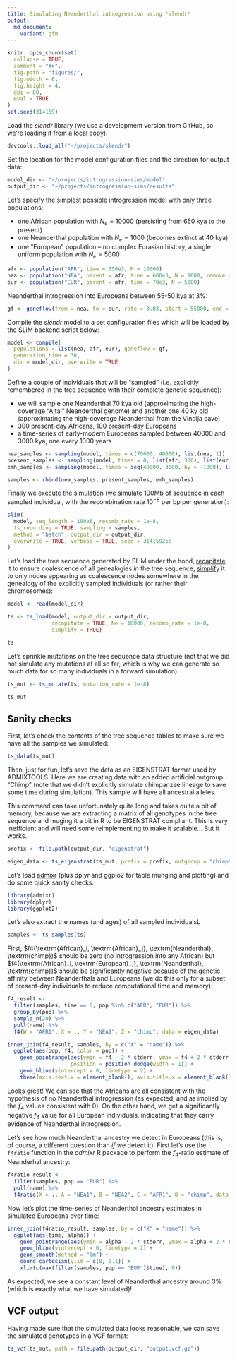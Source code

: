 ```yaml
---
title: Simulating Neanderthal introgression using *slendr*
output:
  md_document:
    variant: gfm
---
```


```r
knitr::opts_chunk$set(
  collapse = TRUE,
  comment = "#>",
  fig.path = "figures/",
  fig.width = 6,
  fig.height = 4,
  dpi = 80,
  eval = TRUE
)
set.seed(314159)
```

Load the *slendr* library (we use a development version from GitHub, so we're loading it from a local copy):

```r
devtools::load_all("~/projects/slendr")
```

Set the location for the model configuration files and the direction for output data:

```r
model_dir <- "~/projects/introgression-sims/model"
output_dir <- "~/projects/introgression-sims/results"
```

Let's specify the simplest possible introgression model with only three populations:

- one African population with $N_e = 10000$ (persisting from 650 kya to the present)
- one Neanderthal population with $N_e = 1000$ (becomes extinct at 40 kya)
- one "European" population -- no complex Eurasian history, a single uniform population with $N_e = 5000$

```r
afr <- population("AFR", time = 650e3, N = 10000)
nea <- population("NEA", parent = afr, time = 600e3, N = 1000, remove = 40e3)
eur <- population("EUR", parent = afr, time = 70e3, N = 5000)
```

Neanderthal introgression into Europeans between 55-50 kya at 3%:

```r
gf <- geneflow(from = nea, to = eur, rate = 0.03, start = 55000, end = 50000)
```

Compile the *slendr* model to a set configuration files which will be loaded by the SLiM backend script below:

```r
model <- compile(
  populations = list(nea, afr, eur), geneflow = gf,
  generation_time = 30,
  dir = model_dir, overwrite = TRUE
)
```

Define a couple of individuals that will be "sampled" (i.e. explicitly remembered in the tree sequence with their complete genetic sequence):

- we will sample one Neanderthal 70 kya old (approximating the high-coverage "Altai" Neanderthal genome) and another one 40 ky old (approximating the high-coverage Neanderthal from the Vindija cave)
- 300 present-day Africans, 100 present-day Europeans
- a time-series of early-modern Europeans sampled between 40000 and 3000 kya, one every 1000 years

```r
nea_samples <- sampling(model, times = c(70000, 40000), list(nea, 1))
present_samples <- sampling(model, times = 0, list(afr, 300), list(eur, 100))
emh_samples <- sampling(model, times = seq(40000, 3000, by = -1000), list(eur, 1))

samples <- rbind(nea_samples, present_samples, emh_samples)
```

Finally we execute the simulation (we simulate 100Mb of sequence in each sampled individual, with the recombination rate $10^{-8}$ per bp per generation):

```r
slim(
  model, seq_length = 100e6, recomb_rate = 1e-8,
  ts_recording = TRUE, sampling = samples,
  method = "batch", output_dir = output_dir,
  overwrite = TRUE, verbose = TRUE, seed = 314159265
)
```

Let's load the tree sequence generated by SLiM under the hood, [recapitate](https://pyslim.readthedocs.io/en/latest/tutorial.html#recapitation) it to ensure coalescence of all genealogies in the tree sequence, [simplify](https://pyslim.readthedocs.io/en/latest/tutorial.html#simplification) it to only nodes appearing as coalescence nodes somewhere in the genealogy of the explicitly sampled individuals (or rather their chromosomes):

```r
model <- read(model_dir)
```

```r
ts <- ts_load(model, output_dir = output_dir,
              recapitate = TRUE, Ne = 10000, recomb_rate = 1e-8,
              simplify = TRUE)

ts
```

Let's sprinkle mutations on the tree sequence data structure (not that we did not simulate any mutations at all so far, which is why we can generate so much data for so many individuals in a forward simulation):

```r
ts_mut <- ts_mutate(ts, mutation_rate = 1e-8)

ts_mut
```


## Sanity checks

First, let's check the contents of the tree sequence tables to make sure we have all the samples we simulated:

```r
ts_data(ts_mut)
```

Then, just for fun, let's save the data as an EIGENSTRAT format used by ADMIXTOOLS. Here we are creating data with an added artificial outgroup "Chimp" (note that we didn't explicitly simulate chimpanzee lineage to save some time during simulation). This sample will have all ancestral alleles.

This command can take unfortunately quite long and takes quite a bit of memory, because we are extracting a matrix of all genotypes in the tree sequence and muging it a bit in R to be EIGENSTRAT compliant. This is very inefficient and will need some reimplementing to make it scalable... But it works.

```r
prefix <- file.path(output_dir, "eigenstrat")

eigen_data <- ts_eigenstrat(ts_mut, prefix = prefix, outgroup = "chimp")
```


Let's load [admixr](https://bodkan.net/admixr) (plus dplyr and ggplo2 for table munging and plotting) and do some quick sanity checks.

```r
library(admixr)
library(dplyr)
library(ggplot2)
```

Let's also extract the names (and ages) of all sampled individualsL

```r
samples <- ts_samples(ts)
```

First, $f4(\textrm{African}_i, \textrm{African}_j}, \textrm{Neanderthal}, \textrm{chimp})$ should be zero (no introgression into any African) but $f4(\textrm{African}_i, \textrm{European}_j}, \textrm{Neanderthal}, \textrm{chimp})$ should be significantly negative because of the genetic affinity between Neanderthals and Europeans (we do this only for a subset of present-day individuals to reduce computational time and memory):

```r
f4_result <-
  filter(samples, time == 0, pop %in% c("AFR", "EUR")) %>%
  group_by(pop) %>%
  sample_n(20) %>%
  pull(name) %>%
  f4(W = "AFR1", X = ., Y = "NEA1", Z = "chimp", data = eigen_data)
```

```r
inner_join(f4_result, samples, by = c("X" = "name")) %>%
  ggplot(aes(pop, f4, color = pop)) +
    geom_pointrange(aes(ymin = f4 - 2 * stderr, ymax = f4 + 2 * stderr, group = X),
                    position = position_dodge(width = 1)) +
    geom_hline(yintercept = 0, linetype = 2) +
    theme(axis.text.x = element_blank(), axis.title.x = element_blank())
```

Looks great! We can see that the Africans are all consistent with the hypothesis of no Neanderthal introgression (as expected, and as implied by the $f_4$ values consistent with 0). On the other hand, we get a significantly negative $f_4$ value for all European individuals, indicating that they carry evidence of Neanderthal introgression.

Let's see how much Neanderthal ancestry we detect in Europeans (this is, of course, a different question than *if* we detect it). First let's use the `f4ratio` function in the *admixr* R package to perform the $f_4$-ratio estimate of Neanderhal ancestry:

```r
f4ratio_result <-
  filter(samples, pop == "EUR") %>%
  pull(name) %>%
  f4ratio(X = ., A = "NEA1", B = "NEA2", C = "AFR1", O = "chimp", data = eigen_data)
```

Now let's plot the time-series of Neanderthal ancestry estimates in simulated Europeans over time:

```r
inner_join(f4ratio_result, samples, by = c("X" = "name")) %>%
  ggplot(aes(time, alpha)) +
    geom_pointrange(aes(ymin = alpha - 2 * stderr, ymax = alpha + 2 * stderr)) +
    geom_hline(yintercept = 0, linetype = 2) +
    geom_smooth(method = "lm") +
    coord_cartesian(ylim = c(0, 0.1)) +
    xlim(c(max(filter(samples, pop == "EUR")$time), 0))
```

As expected, we see a constant level of Neanderthal ancestry around 3% (which is exactly what we have simulated)!

## VCF output

Having made sure that the simulated data looks reasonable, we can save the simulated genotypes in a VCF format:

```r
ts_vcf(ts_mut, path = file.path(output_dir, "output.vcf.gz"))
```
